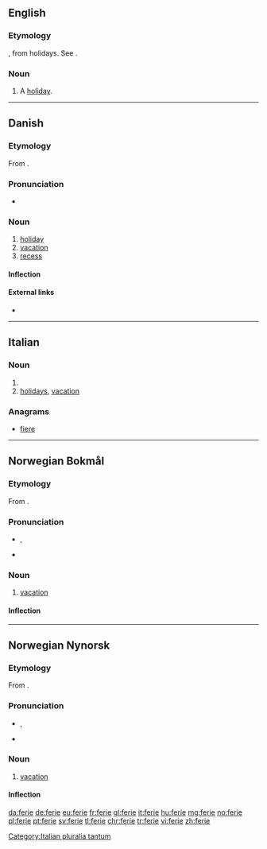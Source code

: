 ==English==

===Etymology===
{{etyl|fro|en}} {{term|ferie|lang=fro}}, from {{etyl|la|en}} {{lena}} {{term|ferie}} holidays. See {{term|fair}}.

===Noun===
{{en-noun}}

# {{context|obsolete|lang=en}} A [[holiday]].
#: {{rfquotek|Bullokar}}

{{Webster 1913}}

----

==Danish==

===Etymology===
From {{etyl|la|da}} {{term/t|la|fēriae||festival, rest}}.

===Pronunciation===
* {{IPA|/feriə/|[feɐ̯ˀiə]|lang=da}}

===Noun===
{{da-noun|n|r}}

# [[holiday]]
# [[vacation]]
# [[recess]]

====Inflection====
{{da-noun-infl|n|r}}

====External links====
* {{pedialite|lang=da}}

----

==Italian==

===Noun===
{{head|it}} {{f}}

# {{plural of|feria|lang=it}}
# [[holidays]], [[vacation]]

===Anagrams===
* [[fiere#Italian|fiere]]

[[Category:Italian pluralia tantum]]

----

==Norwegian Bokmål==

===Etymology===
From {{etyl|la|nb}} {{term|feriae|lang=la}}.

===Pronunciation===
* {{IPA|/feːrjə/|lang=nb}}, {{X-SAMPA|/fe:rj@/|lang=nb}}
* {{rhymes|eːrjə|lang=nb}}

===Noun===
{{head|nb|noun|g=m}}

# [[vacation]]

====Inflection====
{{no-noun-infl|nb-class=m1|stem=feri}}

----

==Norwegian Nynorsk==

===Etymology===
From {{etyl|la|nn}} {{term|feriae|lang=la}}.

===Pronunciation===
* {{IPA|/feːrjə/|lang=nn}}, {{X-SAMPA|/fe:rj@/|lang=nn}}
* {{rhymes|eːrjə|lang=nn}}

===Noun===
{{head|nn|noun|g=m}}

# [[vacation]]

====Inflection====
{{no-noun-infl|nn-class=m1|stem=feri}}

[[da:ferie]]
[[de:ferie]]
[[eu:ferie]]
[[fr:ferie]]
[[gl:ferie]]
[[it:ferie]]
[[hu:ferie]]
[[mg:ferie]]
[[no:ferie]]
[[pl:ferie]]
[[pt:ferie]]
[[sv:ferie]]
[[tl:ferie]]
[[chr:ferie]]
[[tr:ferie]]
[[vi:ferie]]
[[zh:ferie]]